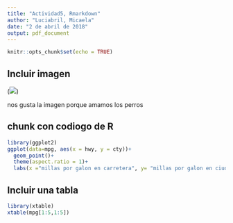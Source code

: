 ```yaml
---
title: "Actividad5, Rmarkdown"
author: "Luciabril, Micaela"
date: "2 de abril de 2018"
output: pdf_document
---
```


```r
knitr::opts_chunk$set(echo = TRUE)
```

## Incluir imagen 


 (![](mirada-perro.jpeg))

nos gusta la imagen porque amamos los perros

## chunk con codiogo de R

``` r

library(ggplot2)
ggplot(data=mpg, aes(x = hwy, y = cty))+
  geom_point()+
  theme(aspect.ratio = 1)+
  labs(x ="millas por galon en carretera", y= "millas por galon en ciudad", title= "scatter millas por galon en carretera vs millas por galon en ciudad")
```
  
## Incluir una tabla 

``` r
library(xtable) 
xtable(mpg[1:5,1:5])

```

